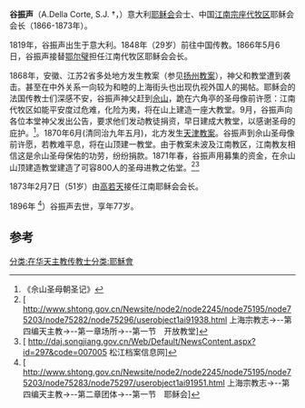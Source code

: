 '''谷振声'''（A.Della Corte, S.J. †，{{bd|1819年||1896年|}}）意大利[[耶稣会|耶稣会]]会士、中国[[江南代牧区|江南宗座代牧区]]耶稣会会长（1866-1873年）。

1819年，谷振声出生于意大利。1848年（29岁）前往中国传教。1866年5月6日，谷振声接替[[鄂尔璧|鄂尔璧]]担任江南代牧区耶稣会会长。

1868年，安徽、江苏2省多处地方发生教案（参见[[扬州教案|扬州教案]]），神父和教堂遭到袭击。甚至在中外关系一向较为和睦的上海街头也出现仇视外国人的揭帖。耶稣会的法国传教士们深感不安，谷振声神父赶到[[佘山|佘山]]，跪在六角亭的圣母像前许愿：江南代牧区如能平安度过危难，化险为夷，将在山上建造一座大教堂。9月，谷振声向各位本堂神父发出公告，要求他们发动教徒捐资，早日建成大教堂，以感谢圣母的庇护。<ref>《佘山圣母朝圣记》</ref>。1870年6月(清同治九年五月)，北方发生[[天津教案|天津教案]]。谷振声到佘山圣母像前许愿，若教难平息，将在山顶建一教堂。由于教案未波及江南教区，江南教友相信这是佘山圣母保佑的功劳，纷纷捐款。1871年春，谷振声用募集的资金，在佘山山顶建造教堂建造了可容800人的圣母进教之佑堂。<ref>[ http://www.shtong.gov.cn/Newsite/node2/node2245/node75195/node75203/node75282/node75296/userobject1ai91938.html {{Wayback|url=http://www.shtong.gov.cn/Newsite/node2/node2245/node75195/node75203/node75282/node75296/userobject1ai91938.html |date=20151005235635 }} 上海宗教志->--第四编天主教->--第一章场所->--第一节　开放教堂]</ref><ref>[ http://daj.songjiang.gov.cn/Web/Default/NewsContent.aspx?id=297&code=007005 {{Wayback|url=http://daj.songjiang.gov.cn/Web/Default/NewsContent.aspx?id=297&code=007005 |date=20210123175821 }} 松江档案信息网]</ref>

1873年2月7日（51岁）由[[高若天|高若天]]接任江南耶稣会会长。

1896年
<ref>[ http://www.shtong.gov.cn/Newsite/node2/node2245/node75195/node75203/node75283/node75297/userobject1ai91951.html {{Wayback|url=http://www.shtong.gov.cn/Newsite/node2/node2245/node75195/node75203/node75283/node75297/userobject1ai91951.html |date=20160305034035 }} 上海宗教志->--第四编天主教->--第二章团体->--第一节　耶稣会]</ref>）谷振声去世，享年77岁。

==参考==
[[分类:在华天主教传教士|分类:在华天主教传教士]][[分类:耶穌會|分类:耶穌會]]